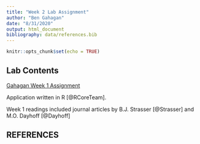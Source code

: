 ```yaml
---
title: "Week 2 Lab Assignment"
author: "Ben Gahagan"
date: "8/31/2020"
output: html_document
bibliography: data/references.bib
---
```


```r
knitr::opts_chunk$set(echo = TRUE)
```

## Lab Contents
[Gahagan Week 1 Assignment](Lab1_BIG.html)

Application written in R [@RCoreTeam].

Week 1 readings included journal articles by B.J. Strasser [@Strasser] and M.O. Dayhoff [@Dayhoff]

## REFERENCES
